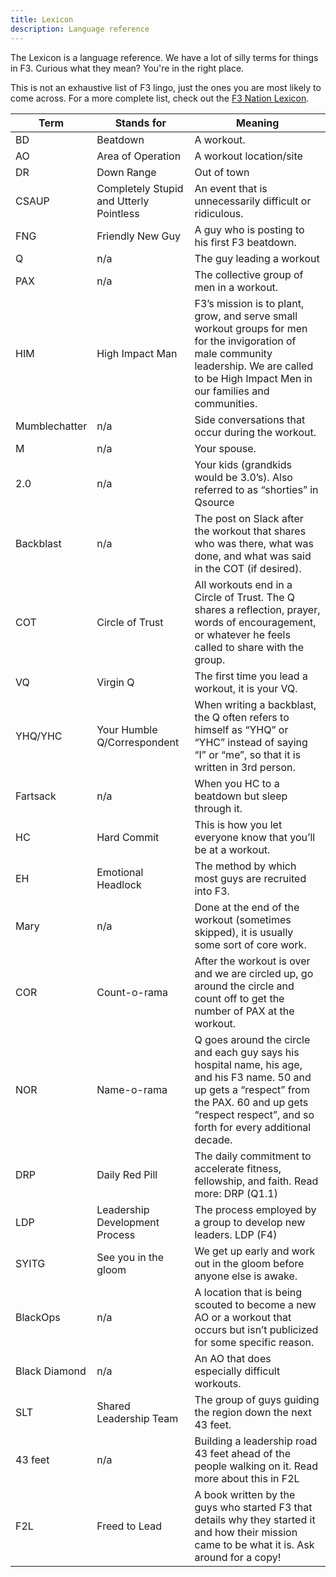 ```yaml
---
title: Lexicon
description: Language reference
---
```


The Lexicon is a language reference. We have a lot of silly terms for things in F3. Curious what they mean? You're in the right place.

<Aside>
  This is not an exhaustive list of F3 lingo, just the ones you are most likely to come across. For a more complete list, check out the <a href="https://f3nation.com/lexicon" target="_blank" rel="noopener noreferer">F3 Nation Lexicon</a>.
</Aside>

<ResponsiveTable>

| Term | Stands for | Meaning |
|------|------------|---------|
| BD | Beatdown | A workout. |
| AO | Area of Operation | A workout location/site |
| DR | Down Range | Out of town |
| CSAUP | Completely Stupid and Utterly Pointless | An event that is unnecessarily difficult or ridiculous. |
| FNG | Friendly New Guy | A guy who is posting to his first F3 beatdown. |
| Q | n/a | The guy leading a workout |
| PAX | n/a | The collective group of men in a workout. |
| HIM | High Impact Man | F3’s mission is to plant, grow, and serve small workout groups for men for the invigoration of male community leadership. We are called to be High Impact Men in our families and communities. |
| Mumblechatter | n/a | Side conversations that occur during the workout. |
| M | n/a | Your spouse. |
| 2.0 | n/a | Your kids (grandkids would be 3.0’s). Also referred to as “shorties” in Qsource |
| Backblast | n/a | The post on Slack after the workout that shares who was there, what was done, and what was said in the COT (if desired). |
| COT | Circle of Trust | All workouts end in a Circle of Trust. The Q shares a reflection, prayer, words of encouragement, or whatever he feels called to share with the group. |
| VQ | Virgin Q | The first time you lead a workout, it is your VQ. |
| YHQ/YHC | Your Humble Q/Correspondent | When writing a backblast, the Q often refers to himself as “YHQ” or “YHC” instead of saying “I” or “me”, so that it is written in 3rd person. |
| Fartsack | n/a | When you HC to a beatdown but sleep through it. |
| HC | Hard Commit | This is how you let everyone know that you’ll be at a workout. |
| EH | Emotional Headlock | The method by which most guys are recruited into F3. |
| Mary | n/a | Done at the end of the workout (sometimes skipped), it is usually some sort of core work. |
| COR | Count-o-rama | After the workout is over and we are circled up, go around the circle and count off to get the number of PAX at the workout. |
| NOR | Name-o-rama | Q goes around the circle and each guy says his hospital name, his age, and his F3 name. 50 and up gets a “respect” from the PAX. 60 and up gets “respect respect”, and so forth for every additional decade. |
| DRP | Daily Red Pill | The daily commitment to accelerate fitness, fellowship, and faith. Read more: DRP (Q1.1) |  |
| LDP | Leadership Development Process | The process employed by a group to develop new leaders. LDP (F4) |
| SYITG | See you in the gloom | We get up early and work out in the gloom before anyone else is awake. |
| BlackOps | n/a | A location that is being scouted to become a new AO or a workout that occurs but isn’t publicized for some specific reason. |
| Black Diamond | n/a | An AO that does especially difficult workouts. |
| SLT | Shared Leadership Team | The group of guys guiding the region down the next 43 feet. |
| 43 feet | n/a | Building a leadership road 43 feet ahead of the people walking on it. Read more about this in F2L |
| F2L | Freed to Lead | A book written by the guys who started F3 that details why they started it and how their mission came to be what it is. Ask around for a copy! |

</ResponsiveTable>
